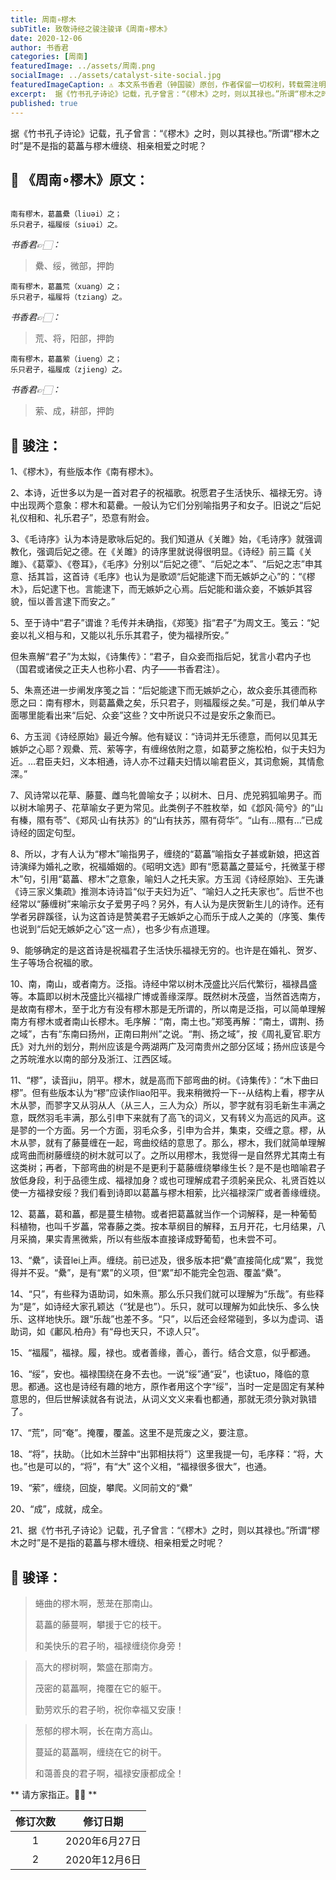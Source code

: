 ```yaml
---
title: 周南∘樛木
subTitle: 致敬诗经之骏注骏译《周南∘樛木》 
date: 2020-12-06 
author: 书香君
categories: [周南]
featuredImage: ../assets/周南.png
socialImage: ../assets/catalyst-site-social.jpg
featuredImageCaption: ⚠️️ 本文系书香君（钟国骏）原创，作者保留一切权利，转载需注明出处。
excerpt:  据《竹书孔子诗论》记载，孔子曾言：“《樛木》之时，则以其禄也。”所谓“樛木之时”是不是指的葛藟与樛木缠绕、相亲相爱之时呢？   
published: true
---
```


据《竹书孔子诗论》记载，孔子曾言：“《樛木》之时，则以其禄也。”所谓“樛木之时”是不是指的葛藟与樛木缠绕、相亲相爱之时呢？

## 🌼 《周南∘樛木》原文：
```

南有樛木，葛藟纍（liuəi）之；
乐只君子，福履绥（siuəi）之。

```
*书香君👉🏻：* 

> 纍、绥，微部，押韵

```
南有樛木，葛藟荒（xuang）之；
乐只君子，福履将（tziang）之。

```
*书香君👉🏻：* 

> 荒、将，阳部，押韵

```
南有樛木，葛藟萦（iueng）之；
乐只君子，福履成（zjieng）之。

```
*书香君👉🏻：* 

> 萦、成，耕部，押韵

## 🍁️ 骏注：

1、《樛木》，有些版本作《南有樛木》。

2、本诗，近世多以为是一首对君子的祝福歌。祝愿君子生活快乐、福禄无穷。诗中出现两个意象：樛木和葛罍。一般认为它们分别喻指男子和女子。旧说之“后妃礼仪相和、礼乐君子”，恐意有附会。

3、《毛诗序》认为本诗是歌咏后妃的。我们知道从《关雎》始，《毛诗序》就强调教化，强调后妃之德。在《关雎》的诗序里就说得很明显。《诗经》前三篇《关雎》、《葛覃》、《卷耳》，《毛序》分别以“后妃之德”、“后妃之本”、“后妃之志”申其意、括其旨，这首诗《毛序》也认为是歌颂“后妃能逮下而无嫉妒之心”的：“《樛木》，后妃逮下也。言能逮下，而无嫉妒之心焉。后妃能和谐众妾，不嫉妒其容貌，恒以善言逮下而安之。”

5、至于诗中“君子”谓谁？毛传并未确指，《郑笺》指“君子”为周文王。笺云：“妃妾以礼义相与和，又能以礼乐乐其君子，使为福禄所安。”

但朱熹解“君子”为太姒，《诗集传》：“君子，自众妾而指后妃，犹言小君内子也（国君或诸侯之正夫人也称小君、内子——书香君注）。

5、朱熹还进一步阐发序笺之旨：“后妃能逮下而无嫉妒之心，故众妾乐其德而称愿之曰：南有樛木，则葛藟纍之矣，乐只君子，则福履绥之矣。”可是，我们单从字面哪里能看出来“后妃、众妾”这些？文中所说只不过是安乐之象而已。

6、方玉润《诗经原始》最近今解。他有疑议：“诗词并无乐德意，而何以见其无嫉妒之心耶？观纍、荒、萦等字，有缠绵依附之意，如葛萝之施松柏，似于夫妇为近。…君臣夫妇，义本相通，诗人亦不过藉夫妇情以喻君臣义，其词愈婉，其情愈深。”

7、风诗常以花草、藤蔓、雌鸟牝兽喻女子；以树木、日月、虎兕鸦狐喻男子。而以树木喻男子、花草喻女子更为常见。此类例子不胜枚举，如《邶风·简兮》的“山有榛，隰有苓”、《郑风·山有扶苏》的“山有扶苏，隰有荷华”。“山有…隰有…”已成诗经的固定句型。

8、所以，才有人认为“樛木”喻指男子，缠绕的“葛藟”喻指女子甚或新娘，把这首诗演绎为婚礼之歌，祝福婚姻的。《昭明文选》即有“愿葛藟之蔓延兮，托微茎于樛木”句，引用“葛藟、樛木”之意象，喻妇人之托夫家。方玉润《诗经原始》、王先谦《诗三家义集疏》推测本诗诗旨“似于夫妇为近”、“喻妇人之托夫家也”。后世不也经常以“藤缠树”来喻示女子爱男子吗？另外，有人认为是庆贺新生儿的诗作。还有学者另辟蹊径，认为这首诗是赞美君子无嫉妒之心而乐于成人之美的（序笺、集传也说到“后妃无嫉妒之心”这一点），也多少有点道理。

9、能够确定的是这首诗是祝福君子生活快乐福禄无穷的。也许是在婚礼、贺岁、生子等场合祝福的歌。

10、南，南山，或者南方。泛指。诗经中常以树木茂盛比兴后代繁衍，福禄昌盛等。本篇即以树木茂盛比兴福禄广博或善缘深厚。既然树木茂盛，当然首选南方，是故南有樛木，至于北方有没有樛木那是无所谓的，所以南是泛指，可以简单理解南方有樛木或者南山长樛木。毛序解：“南，南土也。”郑笺再解：“南土，谓荆、扬之域”，古有“东南曰扬州，正南曰荆州”之说。“荆、扬之域”，按《周礼夏官.职方氏》对九州的划分，荆州应该是今两湖两广及河南贵州之部分区域；扬州应该是今之苏皖淮水以南的部分及浙江、江西区域。

11、“樛”，读音jiu，阴平。樛木，就是高而下部弯曲的树。《诗集传》：“木下曲曰樛”。但有些版本认为“樛”应读作liao阳平。我来稍微捋一下--从结构上看，樛字从木从翏，而翏字又从羽从人（从三人，三人为众）所以，翏字就有羽毛新生丰满之意，既然羽毛丰满，那么引申下来就有了高飞的词义，又有转义为高远的风声。这是翏的一个方面。另一个方面，羽毛众多，引申为合并，集束，交缠之意。樛，从木从翏，就有了藤蔓缠在一起，弯曲绞结的意思了。那么，樛木，我们就简单理解成弯曲而树藤缠绕的树木就可以了。之所以用樛木，我觉得一是自然界尤其南土有这类树；再者，下部弯曲的树是不是更利于葛藤缠绕攀缘生长？是不是也暗喻君子放低身段，利于品德生成、福禄加身？或也可理解成君子须躬亲民众、礼贤百姓以使一方福禄安绥？我们看到诗即以葛藟与樛木相萦，比兴福禄深广或者善缘缠绕。

12、葛藟，葛和藟，都是蔓生植物。或者把葛藟就当作一个词解释，是一种葡萄科植物，也叫千岁藟，常春藤之类。按本草纲目的解释，五月开花，七月结果，八月采摘，果实青黑微紫，所以有些版本直接译成野葡萄，也未尝不可。

13、“纍”，读音lei上声。缠绕。前已述及，很多版本把“纍”直接简化成“累”，我觉得并不妥。“纍”，是有“累”的义项，但“累”却不能完全包涵、覆盖“纍”。

14、“只”，有些释为语助词，如朱熹。那么乐只我们就可以理解为“乐哉”。有些释为“是”，如诗经大家孔颖达（“犹是也”）。乐只，就可以理解为如此快乐、多么快乐、这样地快乐。跟“乐哉”也差不多。“只”，以后还会经常碰到，多以为虚词、语助词，如《鄘风.柏舟》有“母也天只，不谅人只”。

15、“福履”，福禄。履，禄也。或者善缘，善心，善行。结合文意，似乎都通。

16、“绥”，安也。福禄围绕在身不去也。一说“绥”通“妥”，也读tuo，降临的意思。都通。这也是诗经有趣的地方，原作者用这个字“绥”，当时一定是固定有某种意思的，但后世解读就各有说法，从词义文义来看也都通，那就无须分孰对孰错了。

17、“荒”，同“奄”。掩覆，覆盖。这里不是荒废之义，要注意。

18、“将”，扶助。（比如木兰辞中“出郭相扶将”）这里我提一句，毛序释：“将，大也。”也是可以的，“将”，有“大”
这个义相，“福禄很多很大”，也通。

19、“萦”，缠绕，回旋，攀爬。义同前文的“纍”

20、“成”，成就，成全。

21、据《竹书孔子诗论》记载，孔子曾言：“《樛木》之时，则以其禄也。”所谓“樛木之时”是不是指的葛藟与樛木缠绕、相亲相爱之时呢？

## 🍁️ 骏译：

> 蜷曲的樛木啊，葱茏在那南山。
> 
> 葛藟的藤蔓啊，攀援于它的枝干。
> 
> 和美快乐的君子哟，福禄缠绕你身旁！

> 高大的樛树啊，繁盛在那南方。
> 
> 茂密的葛藟啊，掩覆在它的躯干。
> 
> 勤劳欢乐的君子哟，祝你幸福又安康！

> 葱郁的樛木啊，长在南方高山。
> 
> 蔓延的葛藟啊，缠绕在它的树干。
> 
> 和蔼善良的君子啊，福禄安康都成全！

** 请方家指正。🙏🏻 **

| 修订次数      | 修订日期 | 
|   :----: |    :----:   | 
| 1    | 2020年6月27日       | 
| 2    | 2020年12月6日       | 
